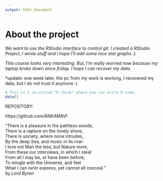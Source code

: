 ```yaml
---
output: html_document
---
```


# **About the project**

*We want to use the RStudio interface to control git. I created a RStudio Project, I wrote stuff and I hope I'll add some nice stat graphs :). *

_This course looks very interesting. But, I'm really worried now because my laptop broke down since friday. I hope I can recover my data._

*update: one week later, the pc from my work is working, I recovered my data, but I do not trust it anymore :(

```r
# This is a so-called "R chunk" where you can write R code.
date()

```


REPOSITORY:

https://github.com/ANKAMAVI

“There is a pleasure in the pathless woods,          
There is a rapture on the lonely shore,       
There is society, where none intrudes,        
By the deep Sea, and music in its roar:      
I love not Man the less, but Nature more,       
From these our interviews, in which I steal         
From all I may be, or have been before,  
To mingle with the Universe, and feel       
What I can ne’er express, yet cannot all conceal.”    
by _Lord Byron_
